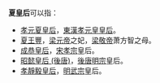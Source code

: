 '''夏皇后'''可以指：
*[[孝元夏皇后|孝元夏皇后]]，[[劉淑_(解瀆亭侯)|東漢孝元皇]][[皇后|皇后]]。
*[[夏王豐|夏王豐]]，[[梁元帝|梁元帝]]之妃，[[梁敬帝|梁敬帝]]萧方智之母。
*[[成恭皇后|成恭皇后]]，[[宋孝宗|宋孝宗]]皇后。
*[[昭懿皇后_(後唐)|昭懿皇后 (後唐)]]，[[李嗣源|後唐明宗]]皇后。
*[[孝靜毅皇后|孝靜毅皇后]]，[[明武宗|明武宗]]皇后。
{{消歧义|X夏|cat=三字封号消歧义}}
